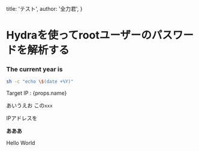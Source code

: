   title: 'テスト',
  author: '全力君',
}

# Hydraを使ってrootユーザーのパスワードを解析する

### The current year is

```bash
sh -c "echo \$(date +%Y)"
```

Target IP : {props.name}

あいうえお
この`xxx`

IPアドレスを

**あああ**

Hello World
